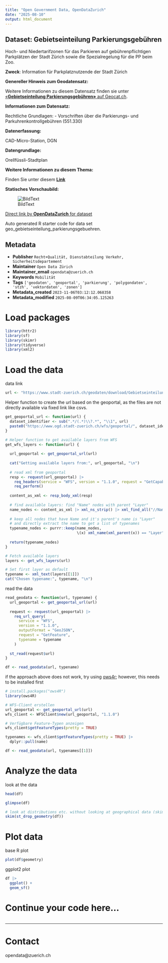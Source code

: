 ```yaml
---
title: "Open Government Data, OpenDataZurich"
date: "2025-08-10"
output: html_document
---
```


## Dataset: Gebietseinteilung Parkierungsgebühren

Hoch- und Niedertarifzonen für das Parkieren auf gebührenpflichtigen Parkplätzen der Stadt Zürich sowie die Spezialregelung für die PP beim Zoo.

**Zweck**: Information für Parkplatznutzende der Stadt Zürich

**Genereller Hinweis zum Geodatensatz:**


Weitere Informationen zu diesem Datensatz finden sie unter [«**Gebietseinteilung Parkierungsgebühren»** auf Geocat.ch](https://www.geocat.ch/geonetwork/srv/ger/catalog.search#/metadata/c9bed8cc-877f-41a4-a2ea-4c67a96da28f).				
			   

**Informationen zum Datensatz:**

Rechtliche Grundlagen:
- Vorschriften über die Parkierungs- und Parkuhrenkontrollgebühren (551.330)

**Datenerfassung:**

CAD-Micro-Station, DGN

**Datengrundlage:**

Orellfüssli-Stadtplan

**Weitere Informationen zu diesem Thema:**

Finden Sie unter diesem [**Link**](https://www.stadt-zuerich.ch/de/politik-und-verwaltung/politik-und-recht/amtliche-sammlung/5/551/330.html)

**Statisches Vorschaubild:**

![BildText](https://www.gis.stadt-zuerich.ch/zueriplan_docs/geocat/c9bed8cc-877f-41a4-a2ea-4c67a96da28f.png)



[Direct link by **OpenDataZurich** for dataset](https://data.stadt-zuerich.ch/dataset/geo_gebietseinteilung_parkierungsgebuehren)

Auto generated R starter code for data set geo_gebietseinteilung_parkierungsgebuehren.

## Metadata

- **Publisher** `Recht+Qualität, Dienstabteilung Verkehr, Sicherheitsdepartement`
- **Maintainer** `Open Data Zürich`
- **Maintainer_email** `opendata@zuerich.ch`
- **Keywords** `Mobilität`
- **Tags** `['geodaten', 'geoportal', 'parkierung', 'polygondaten', 'stzh', 'vektordaten', 'zonen']`
- **Metadata_created** `2023-11-06T03:12:12.068358`
- **Metadata_modified** `2025-08-09T06:34:05.125263`


# Load packages

```r
library(httr2)
library(sf)
library(skimr)
library(tidyverse)
library(xml2)
```

# Load the data

data link
```r
url <- "https://www.stadt-zuerich.ch/geodaten/download/Gebietseinteilung_Parkierungsgebuehren?format=geojson_link"
```


Helper function to create the url based on the geoportal, as the files are not directly available via fixed link like csvs.
```r
get_geoportal_url <- function(url) {
  dataset_identifier <- sub(".*/(.*)\\?.*", "\\1", url)
  paste0("https://www.ogd.stadt-zuerich.ch/wfs/geoportal/", dataset_identifier)
}
```

```r
# Helper function to get available layers from WFS
get_wfs_layers <- function(url) {
  
  url_geoportal <- get_geoportal_url(url)
  
  cat("Getting available layers from:", url_geoportal, "\n")
  
  # read xml from geoportal
  resp <- request(url_geoportal) |> 
    req_headers(service = "WFS", version = "1.1.0", request = "GetCapabilities") |> 
    req_perform()
  
  content_as_xml <- resp_body_xml(resp)
  
  # find available layers: find "Name" nodes with parent "Layer"
  name_nodes <- content_as_xml |> xml_ns_strip() |> xml_find_all("//Name")
  
  # keep all nodes that have Name and it's parent's name is "Layer"
  # and directly extract the name to get a list of typenames
  typename_nodes <- purrr::keep(name_nodes,
                                \(x) xml_name(xml_parent(x)) == "Layer")
  
  return(typename_nodes)
}

# Fetch available layers
layers <- get_wfs_layers(url)

# Set first layer as default
typename <- xml_text(layers[[1]])
cat("Chosen typename:", typename, "\n")
```

read the data
```r
read_geodata <- function(url, typename) {
  url_geoportal <- get_geoportal_url(url)
  
  request <- request(url_geoportal) |>
    req_url_query(
      service = "WFS",
      version = "1.1.0",
      outputFormat = "GeoJSON",
      request = "GetFeature",
      typename = typename
    )
  
  st_read(request$url)
}

df <- read_geodata(url, typename)
```

if the approach above does not work, try using [ows4r](https://eblondel.github.io/ows4R/); however, this needs to be installed first
```r
# install.packages("ows4R")
library(ows4R)

# WFS-Client erstellen
url_geoportal <- get_geoportal_url(url)
wfs_client <- WFSClient$new(url_geoportal, "1.1.0")

# Verfügbare Feature-Typen anzeigen
wfs_client$getFeatureTypes(pretty = TRUE)

typenames <- wfs_client$getFeatureTypes(pretty = TRUE) |> 
  dplyr::pull(name)

df <- read_geodata(url, typenames[[1]])
```

# Analyze the data

look at the data
```r
head(df)
```

```r
glimpse(df)
```

```r
# look at distributions etc. without looking at geographical data (skim cannot deal with geometries)
skim(st_drop_geometry(df))
```

# Plot data

base R plot
```r
plot(df$geometry)
```

ggplot2 plot
```r
df |>
  ggplot() +
  geom_sf()
```

# Continue your code here...

```r

```

------------------------------------------------------------------------

# Contact

opendata@zuerich.ch
